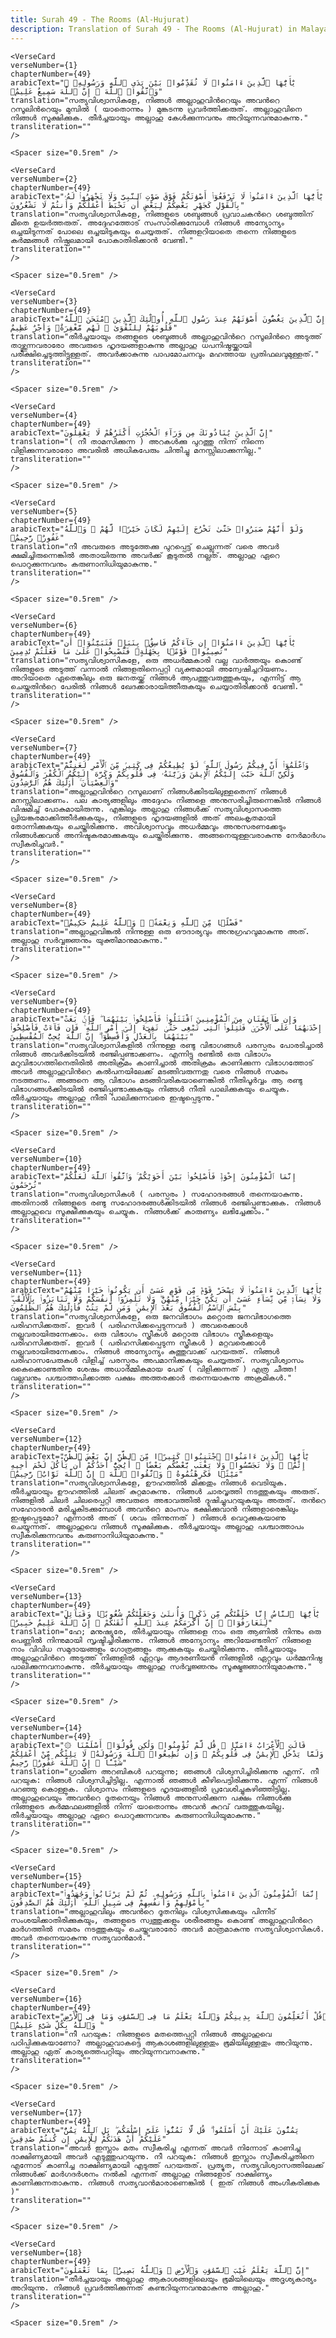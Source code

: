 ```yaml
---
title: Surah 49 - The Rooms (Al-Hujurat)  
description: Translation of Surah 49 - The Rooms (Al-Hujurat) in Malayalam
---
```







    <VerseCard 
    verseNumber={1}
    chapterNumber={49}
    arabicText="يَٰٓأَيُّهَا ٱلَّذِينَ ءَامَنُوا۟ لَا تُقَدِّمُوا۟ بَيْنَ يَدَىِ ٱللَّهِ وَرَسُولِهِۦ ۖ وَٱتَّقُوا۟ ٱللَّهَ ۚ إِنَّ ٱللَّهَ سَمِيعٌ عَلِيمٌۭ"
    translation="സത്യവിശ്വാസികളേ, നിങ്ങള്‍ അല്ലാഹുവിന്‍റെയും അവന്‍റെ റസൂലിന്‍റെയും മുമ്പില്‍ ( യാതൊന്നും ) മുങ്കടന്നു പ്രവര്‍ത്തിക്കരുത്‌. അല്ലാഹുവിനെ നിങ്ങള്‍ സൂക്ഷിക്കുക. തീര്‍ച്ചയായും അല്ലാഹു കേള്‍ക്കുന്നവനും അറിയുന്നവനുമാകുന്നു."
    transliteration=""
    />

    <Spacer size="0.5rem" />
                
    <VerseCard 
    verseNumber={2}
    chapterNumber={49}
    arabicText="يَٰٓأَيُّهَا ٱلَّذِينَ ءَامَنُوا۟ لَا تَرْفَعُوٓا۟ أَصْوَٰتَكُمْ فَوْقَ صَوْتِ ٱلنَّبِىِّ وَلَا تَجْهَرُوا۟ لَهُۥ بِٱلْقَوْلِ كَجَهْرِ بَعْضِكُمْ لِبَعْضٍ أَن تَحْبَطَ أَعْمَٰلُكُمْ وَأَنتُمْ لَا تَشْعُرُونَ"
    translation="സത്യവിശ്വാസികളേ, നിങ്ങളുടെ ശബ്ദങ്ങള്‍ പ്രവാചകന്‍റെ ശബ്ദത്തിന്‌ മീതെ ഉയര്‍ത്തരുത്‌. അദ്ദേഹത്തോട്‌ സംസാരിക്കുമ്പോള്‍ നിങ്ങള്‍ അന്യോന്യം ഒച്ചയിടുന്നത്‌ പോലെ ഒച്ചയിടുകയും ചെയ്യരുത്‌. നിങ്ങളറിയാതെ തന്നെ നിങ്ങളുടെ കര്‍മ്മങ്ങള്‍ നിഷ്ഫലമായി പോകാതിരിക്കാന്‍ വേണ്ടി."
    transliteration=""
    />

    <Spacer size="0.5rem" />
                
    <VerseCard 
    verseNumber={3}
    chapterNumber={49}
    arabicText="إِنَّ ٱلَّذِينَ يَغُضُّونَ أَصْوَٰتَهُمْ عِندَ رَسُولِ ٱللَّهِ أُو۟لَٰٓئِكَ ٱلَّذِينَ ٱمْتَحَنَ ٱللَّهُ قُلُوبَهُمْ لِلتَّقْوَىٰ ۚ لَهُم مَّغْفِرَةٌۭ وَأَجْرٌ عَظِيمٌ"
    translation="തീര്‍ച്ചയായും തങ്ങളുടെ ശബ്ദങ്ങള്‍ അല്ലാഹുവിന്‍റെ റസൂലിന്‍റെ അടുത്ത്‌ താഴ്ത്തുന്നവരാരോ അവരുടെ ഹൃദയങ്ങളാകുന്നു അല്ലാഹു ധപനിഷ്ഠയ്ക്കായി പരീക്ഷിച്ചെടുത്തിട്ടുള്ളത്‌. അവര്‍ക്കാകുന്നു പാപമോചനവും മഹത്തായ പ്രതിഫലവുമുള്ളത്‌."
    transliteration=""
    />

    <Spacer size="0.5rem" />
                
    <VerseCard 
    verseNumber={4}
    chapterNumber={49}
    arabicText="إِنَّ ٱلَّذِينَ يُنَادُونَكَ مِن وَرَآءِ ٱلْحُجُرَٰتِ أَكْثَرُهُمْ لَا يَعْقِلُونَ"
    translation="( നീ താമസിക്കുന്ന ) അറകള്‍ക്കു പുറത്തു നിന്ന്‌ നിന്നെ വിളിക്കുന്നവരാരോ അവരില്‍ അധികപേരും ചിന്തിച്ചു മനസ്സിലാക്കുന്നില്ല."
    transliteration=""
    />

    <Spacer size="0.5rem" />
                
    <VerseCard 
    verseNumber={5}
    chapterNumber={49}
    arabicText="وَلَوْ أَنَّهُمْ صَبَرُوا۟ حَتَّىٰ تَخْرُجَ إِلَيْهِمْ لَكَانَ خَيْرًۭا لَّهُمْ ۚ وَٱللَّهُ غَفُورٌۭ رَّحِيمٌۭ"
    translation="നീ അവരുടെ അടുത്തേക്കു പുറപ്പെട്ട്‌ ചെല്ലുന്നത്‌ വരെ അവര്‍ ക്ഷമിച്ചിരുന്നെങ്കില്‍ അതായിരുന്നു അവര്‍ക്ക്‌ കൂടുതല്‍ നല്ലത്‌. അല്ലാഹു ഏറെ പൊറുക്കുന്നവനും കരുണാനിധിയുമാകുന്നു."
    transliteration=""
    />

    <Spacer size="0.5rem" />
                
    <VerseCard 
    verseNumber={6}
    chapterNumber={49}
    arabicText="يَٰٓأَيُّهَا ٱلَّذِينَ ءَامَنُوٓا۟ إِن جَآءَكُمْ فَاسِقٌۢ بِنَبَإٍۢ فَتَبَيَّنُوٓا۟ أَن تُصِيبُوا۟ قَوْمًۢا بِجَهَٰلَةٍۢ فَتُصْبِحُوا۟ عَلَىٰ مَا فَعَلْتُمْ نَٰدِمِينَ"
    translation="സത്യവിശ്വാസികളേ, ഒരു അധര്‍മ്മകാരി വല്ല വാര്‍ത്തയും കൊണ്ട്‌ നിങ്ങളുടെ അടുത്ത്‌ വന്നാല്‍ നിങ്ങളതിനെപ്പറ്റി വ്യക്തമായി അന്വേഷിച്ചറിയണം. അറിയാതെ ഏതെങ്കിലും ഒരു ജനതയ്ക്ക്‌ നിങ്ങള്‍ ആപത്തുവരുത്തുകയും, എന്നിട്ട്‌ ആ ചെയ്തതിന്‍റെ പേരില്‍ നിങ്ങള്‍ ഖേദക്കാരായിത്തീരുകയും ചെയ്യാതിരിക്കാന്‍ വേണ്ടി."
    transliteration=""
    />

    <Spacer size="0.5rem" />
                
    <VerseCard 
    verseNumber={7}
    chapterNumber={49}
    arabicText="وَٱعْلَمُوٓا۟ أَنَّ فِيكُمْ رَسُولَ ٱللَّهِ ۚ لَوْ يُطِيعُكُمْ فِى كَثِيرٍۢ مِّنَ ٱلْأَمْرِ لَعَنِتُّمْ وَلَٰكِنَّ ٱللَّهَ حَبَّبَ إِلَيْكُمُ ٱلْإِيمَٰنَ وَزَيَّنَهُۥ فِى قُلُوبِكُمْ وَكَرَّهَ إِلَيْكُمُ ٱلْكُفْرَ وَٱلْفُسُوقَ وَٱلْعِصْيَانَ ۚ أُو۟لَٰٓئِكَ هُمُ ٱلرَّٰشِدُونَ"
    translation="അല്ലാഹുവിന്‍റെ റസൂലാണ്‌ നിങ്ങള്‍ക്കിടയിലുള്ളതെന്ന്‌ നിങ്ങള്‍ മനസ്സിലാക്കണം. പല കാര്യങ്ങളിലും അദ്ദേഹം നിങ്ങളെ അനുസരിച്ചിരുന്നെങ്കില്‍ നിങ്ങള്‍ വിഷമിച്ച്‌ പോകുമായിരുന്നു. എങ്കിലും അല്ലാഹു നിങ്ങള്‍ക്ക്‌ സത്യവിശ്വാസത്തെ പ്രിയങ്കരമാക്കിത്തീര്‍ക്കുകയും, നിങ്ങളുടെ ഹൃദയങ്ങളില്‍ അത്‌ അലംകൃതമായി തോന്നിക്കുകയും ചെയ്തിരിക്കുന്നു. അവിശ്വാസവും അധര്‍മ്മവും അനുസരണക്കേടും നിങ്ങള്‍ക്കവന്‍ അനിഷ്ടകരമാക്കുകയും ചെയ്തിരിക്കുന്നു. അങ്ങനെയുള്ളവരാകുന്നു നേര്‍മാര്‍ഗം സ്വീകരിച്ചവര്‍."
    transliteration=""
    />

    <Spacer size="0.5rem" />
                
    <VerseCard 
    verseNumber={8}
    chapterNumber={49}
    arabicText="فَضْلًۭا مِّنَ ٱللَّهِ وَنِعْمَةًۭ ۚ وَٱللَّهُ عَلِيمٌ حَكِيمٌۭ"
    translation="അല്ലാഹുവിങ്കല്‍ നിന്നുള്ള ഒരു ഔദാര്യവും അനുഗ്രഹവുമാകുന്നു അത്‌. അല്ലാഹു സര്‍വ്വജ്ഞനും യുക്തിമാനുമാകുന്നു."
    transliteration=""
    />

    <Spacer size="0.5rem" />
                
    <VerseCard 
    verseNumber={9}
    chapterNumber={49}
    arabicText="وَإِن طَآئِفَتَانِ مِنَ ٱلْمُؤْمِنِينَ ٱقْتَتَلُوا۟ فَأَصْلِحُوا۟ بَيْنَهُمَا ۖ فَإِنۢ بَغَتْ إِحْدَىٰهُمَا عَلَى ٱلْأُخْرَىٰ فَقَٰتِلُوا۟ ٱلَّتِى تَبْغِى حَتَّىٰ تَفِىٓءَ إِلَىٰٓ أَمْرِ ٱللَّهِ ۚ فَإِن فَآءَتْ فَأَصْلِحُوا۟ بَيْنَهُمَا بِٱلْعَدْلِ وَأَقْسِطُوٓا۟ ۖ إِنَّ ٱللَّهَ يُحِبُّ ٱلْمُقْسِطِينَ"
    translation="സത്യവിശ്വാസികളില്‍ നിന്നുള്ള രണ്ടു വിഭാഗങ്ങള്‍ പരസ്പരം പോരടിച്ചാല്‍ നിങ്ങള്‍ അവര്‍ക്കിടയില്‍ രഞ്ജിപ്പുണ്ടാക്കണം. എന്നിട്ടു രണ്ടില്‍ ഒരു വിഭാഗം മറുവിഭാഗത്തിനെതിരില്‍ അതിക്രമം കാണിച്ചാല്‍ അതിക്രമം കാണിക്കുന്ന വിഭാഗത്തോട്‌ അവര്‍ അല്ലാഹുവിന്‍റെ കല്‍പനയിലേക്ക്‌ മടങ്ങിവരുന്നതു വരെ നിങ്ങള്‍ സമരം നടത്തണം. അങ്ങനെ ആ വിഭാഗം മടങ്ങിവരികയാണെങ്കില്‍ നീതിപൂര്‍വ്വം ആ രണ്ടു വിഭാഗങ്ങള്‍ക്കിടയില്‍ രഞ്ജിപ്പുണ്ടാക്കുകയും നിങ്ങള്‍ നീതി പാലിക്കുകയും ചെയ്യുക. തീര്‍ച്ചയായും അല്ലാഹു നീതി പാലിക്കുന്നവരെ ഇഷ്ടപ്പെടുന്നു."
    transliteration=""
    />

    <Spacer size="0.5rem" />
                
    <VerseCard 
    verseNumber={10}
    chapterNumber={49}
    arabicText="إِنَّمَا ٱلْمُؤْمِنُونَ إِخْوَةٌۭ فَأَصْلِحُوا۟ بَيْنَ أَخَوَيْكُمْ ۚ وَٱتَّقُوا۟ ٱللَّهَ لَعَلَّكُمْ تُرْحَمُونَ"
    translation="സത്യവിശ്വാസികള്‍ ( പരസ്പരം ) സഹോദരങ്ങള്‍ തന്നെയാകുന്നു. അതിനാല്‍ നിങ്ങളുടെ രണ്ടു സഹോദരങ്ങള്‍ക്കിടയില്‍ നിങ്ങള്‍ രഞ്ജിപ്പുണ്ടാക്കുക. നിങ്ങള്‍ അല്ലാഹുവെ സൂക്ഷിക്കുകയും ചെയ്യുക. നിങ്ങള്‍ക്ക്‌ കാരുണ്യം ലഭിച്ചേക്കാം."
    transliteration=""
    />

    <Spacer size="0.5rem" />
                
    <VerseCard 
    verseNumber={11}
    chapterNumber={49}
    arabicText="يَٰٓأَيُّهَا ٱلَّذِينَ ءَامَنُوا۟ لَا يَسْخَرْ قَوْمٌۭ مِّن قَوْمٍ عَسَىٰٓ أَن يَكُونُوا۟ خَيْرًۭا مِّنْهُمْ وَلَا نِسَآءٌۭ مِّن نِّسَآءٍ عَسَىٰٓ أَن يَكُنَّ خَيْرًۭا مِّنْهُنَّ ۖ وَلَا تَلْمِزُوٓا۟ أَنفُسَكُمْ وَلَا تَنَابَزُوا۟ بِٱلْأَلْقَٰبِ ۖ بِئْسَ ٱلِٱسْمُ ٱلْفُسُوقُ بَعْدَ ٱلْإِيمَٰنِ ۚ وَمَن لَّمْ يَتُبْ فَأُو۟لَٰٓئِكَ هُمُ ٱلظَّٰلِمُونَ"
    translation="സത്യവിശ്വാസികളേ, ഒരു ജനവിഭാഗം മറ്റൊരു ജനവിഭാഗത്തെ പരിഹസിക്കരുത്‌. ഇവര്‍ ( പരിഹസിക്കപ്പെടുന്നവര്‍ ) അവരെക്കാള്‍ നല്ലവരായിരുന്നേക്കാം. ഒരു വിഭാഗം സ്ത്രീകള്‍ മറ്റൊരു വിഭാഗം സ്ത്രീകളെയും പരിഹസിക്കരുത്‌. ഇവര്‍ ( പരിഹസിക്കപ്പെടുന്ന സ്ത്രീകള്‍ ) മറ്റവരെക്കാള്‍ നല്ലവരായിരുന്നേക്കാം. നിങ്ങള്‍ അന്യോന്യം കുത്തുവാക്ക്‌ പറയരുത്‌. നിങ്ങള്‍ പരിഹാസപേരുകള്‍ വിളിച്ച്‌ പരസ്പരം അപമാനിക്കുകയും ചെയ്യരുത്‌. സത്യവിശ്വാസം കൈക്കൊണ്ടതിനു ശേഷം അധാര്‍മ്മികമായ പേര്‌ ( വിളിക്കുന്നത്‌ ) എത്ര ചീത്ത! വല്ലവനും പശ്ചാത്തപിക്കാത്ത പക്ഷം അത്തരക്കാര്‍ തന്നെയാകുന്നു അക്രമികള്‍."
    transliteration=""
    />

    <Spacer size="0.5rem" />
                
    <VerseCard 
    verseNumber={12}
    chapterNumber={49}
    arabicText="يَٰٓأَيُّهَا ٱلَّذِينَ ءَامَنُوا۟ ٱجْتَنِبُوا۟ كَثِيرًۭا مِّنَ ٱلظَّنِّ إِنَّ بَعْضَ ٱلظَّنِّ إِثْمٌۭ ۖ وَلَا تَجَسَّسُوا۟ وَلَا يَغْتَب بَّعْضُكُم بَعْضًا ۚ أَيُحِبُّ أَحَدُكُمْ أَن يَأْكُلَ لَحْمَ أَخِيهِ مَيْتًۭا فَكَرِهْتُمُوهُ ۚ وَٱتَّقُوا۟ ٱللَّهَ ۚ إِنَّ ٱللَّهَ تَوَّابٌۭ رَّحِيمٌۭ"
    translation="സത്യവിശ്വാസികളേ, ഊഹത്തില്‍ മിക്കതും നിങ്ങള്‍ വെടിയുക. തീര്‍ച്ചയായും ഊഹത്തില്‍ ചിലത്‌ കുറ്റമാകുന്നു. നിങ്ങള്‍ ചാരവൃത്തി നടത്തുകയും അരുത്‌. നിങ്ങളില്‍ ചിലര്‍ ചിലരെപ്പറ്റി അവരുടെ അഭാവത്തില്‍ ദുഷിച്ചുപറയുകയും അരുത്‌. തന്‍റെ സഹോദരന്‍ മരിച്ചുകിടക്കുമ്പോള്‍ അവന്‍റെ മാംസം ഭക്ഷിക്കുവാന്‍ നിങ്ങളാരെങ്കിലും ഇഷ്ടപ്പെടുമോ? എന്നാല്‍ അത്‌ ( ശവം തിന്നുന്നത്‌ ) നിങ്ങള്‍ വെറുക്കുകയാണു ചെയ്യുന്നത്‌. അല്ലാഹുവെ നിങ്ങള്‍ സൂക്ഷിക്കുക. തീര്‍ച്ചയായും അല്ലാഹു പശ്ചാത്താപം സ്വീകരിക്കുന്നവനും കരുണാനിധിയുമാകുന്നു."
    transliteration=""
    />

    <Spacer size="0.5rem" />
                
    <VerseCard 
    verseNumber={13}
    chapterNumber={49}
    arabicText="يَٰٓأَيُّهَا ٱلنَّاسُ إِنَّا خَلَقْنَٰكُم مِّن ذَكَرٍۢ وَأُنثَىٰ وَجَعَلْنَٰكُمْ شُعُوبًۭا وَقَبَآئِلَ لِتَعَارَفُوٓا۟ ۚ إِنَّ أَكْرَمَكُمْ عِندَ ٱللَّهِ أَتْقَىٰكُمْ ۚ إِنَّ ٱللَّهَ عَلِيمٌ خَبِيرٌۭ"
    translation="ഹേ; മനുഷ്യരേ, തീര്‍ച്ചയായും നിങ്ങളെ നാം ഒരു ആണില്‍ നിന്നും ഒരു പെണ്ണില്‍ നിന്നുമായി സൃഷ്ടിച്ചിരിക്കുന്നു. നിങ്ങള്‍ അന്യോന്യം അറിയേണ്ടതിന്‌ നിങ്ങളെ നാം വിവിധ സമുദായങ്ങളും ഗോത്രങ്ങളും ആക്കുകയും ചെയ്തിരിക്കുന്നു. തീര്‍ച്ചയായും അല്ലാഹുവിന്‍റെ അടുത്ത്‌ നിങ്ങളില്‍ ഏറ്റവും ആദരണീയന്‍ നിങ്ങളില്‍ ഏറ്റവും ധര്‍മ്മനിഷ്ഠ പാലിക്കുന്നവനാകുന്നു. തീര്‍ച്ചയായും അല്ലാഹു സര്‍വ്വജ്ഞനും സൂക്ഷ്മജ്ഞാനിയുമാകുന്നു."
    transliteration=""
    />

    <Spacer size="0.5rem" />
                
    <VerseCard 
    verseNumber={14}
    chapterNumber={49}
    arabicText="۞ قَالَتِ ٱلْأَعْرَابُ ءَامَنَّا ۖ قُل لَّمْ تُؤْمِنُوا۟ وَلَٰكِن قُولُوٓا۟ أَسْلَمْنَا وَلَمَّا يَدْخُلِ ٱلْإِيمَٰنُ فِى قُلُوبِكُمْ ۖ وَإِن تُطِيعُوا۟ ٱللَّهَ وَرَسُولَهُۥ لَا يَلِتْكُم مِّنْ أَعْمَٰلِكُمْ شَيْـًٔا ۚ إِنَّ ٱللَّهَ غَفُورٌۭ رَّحِيمٌ"
    translation="ഗ്രാമീണ അറബികള്‍ പറയുന്നു; ഞങ്ങള്‍ വിശ്വസിച്ചിരിക്കുന്നു എന്ന്‌. നീ പറയുക: നിങ്ങള്‍ വിശ്വസിച്ചിട്ടില്ല. എന്നാല്‍ ഞങ്ങള്‍ കീഴിപെട്ടിരിക്കുന്നു. എന്ന്‌ നിങ്ങള്‍ പറഞ്ഞു കൊള്ളുക. വിശ്വാസം നിങ്ങളുടെ ഹൃദയങ്ങളില്‍ പ്രവേശിച്ചുകഴിഞ്ഞിട്ടില്ല. അല്ലാഹുവെയും അവന്‍റെ ദൂതനെയും നിങ്ങള്‍ അനുസരിക്കുന്ന പക്ഷം നിങ്ങള്‍ക്കു നിങ്ങളുടെ കര്‍മ്മഫലങ്ങളില്‍ നിന്ന്‌ യാതൊന്നും അവന്‍ കുറവ്‌ വരുത്തുകയില്ല. തീര്‍ച്ചയായും അല്ലാഹു ഏറെ പൊറുക്കുന്നവനും കരുണാനിധിയുമാകുന്നു."
    transliteration=""
    />

    <Spacer size="0.5rem" />
                
    <VerseCard 
    verseNumber={15}
    chapterNumber={49}
    arabicText="إِنَّمَا ٱلْمُؤْمِنُونَ ٱلَّذِينَ ءَامَنُوا۟ بِٱللَّهِ وَرَسُولِهِۦ ثُمَّ لَمْ يَرْتَابُوا۟ وَجَٰهَدُوا۟ بِأَمْوَٰلِهِمْ وَأَنفُسِهِمْ فِى سَبِيلِ ٱللَّهِ ۚ أُو۟لَٰٓئِكَ هُمُ ٱلصَّٰدِقُونَ"
    translation="അല്ലാഹുവിലും അവന്‍റെ ദൂതനിലും വിശ്വസിക്കുകയും പിന്നീട്‌ സംശയിക്കാതിരിക്കുകയും, തങ്ങളുടെ സ്വത്തുക്കളും ശരീരങ്ങളും കൊണ്ട്‌ അല്ലാഹുവിന്‍റെ മാര്‍ഗത്തില്‍ സമരം നടത്തുകയും ചെയ്തവരാരോ അവര്‍ മാത്രമാകുന്നു സത്യവിശ്വാസികള്‍. അവര്‍ തന്നെയാകുന്നു സത്യവാന്‍മാര്‍."
    transliteration=""
    />

    <Spacer size="0.5rem" />
                
    <VerseCard 
    verseNumber={16}
    chapterNumber={49}
    arabicText="قُلْ أَتُعَلِّمُونَ ٱللَّهَ بِدِينِكُمْ وَٱللَّهُ يَعْلَمُ مَا فِى ٱلسَّمَٰوَٰتِ وَمَا فِى ٱلْأَرْضِ ۚ وَٱللَّهُ بِكُلِّ شَىْءٍ عَلِيمٌۭ"
    translation="നീ പറയുക: നിങ്ങളുടെ മതത്തെപ്പറ്റി നിങ്ങള്‍ അല്ലാഹുവെ പഠിപ്പിക്കുകയാണോ? അല്ലാഹുവാകട്ടെ ആകാശങ്ങളിലുള്ളതും ഭൂമിയിലുള്ളതും അറിയുന്നു. അല്ലാഹു ഏത്‌ കാര്യത്തെപറ്റിയും അറിയുന്നവനാകുന്നു."
    transliteration=""
    />

    <Spacer size="0.5rem" />
                
    <VerseCard 
    verseNumber={17}
    chapterNumber={49}
    arabicText="يَمُنُّونَ عَلَيْكَ أَنْ أَسْلَمُوا۟ ۖ قُل لَّا تَمُنُّوا۟ عَلَىَّ إِسْلَٰمَكُم ۖ بَلِ ٱللَّهُ يَمُنُّ عَلَيْكُمْ أَنْ هَدَىٰكُمْ لِلْإِيمَٰنِ إِن كُنتُمْ صَٰدِقِينَ"
    translation="അവര്‍ ഇസ്ലാം മതം സ്വീകരിച്ചു എന്നത്‌ അവര്‍ നിന്നോട്‌ കാണിച്ച ദാക്ഷിണ്യമായി അവര്‍ എടുത്തുപറയുന്നു. നീ പറയുക: നിങ്ങള്‍ ഇസ്ലാം സ്വീകരിച്ചതിനെ എന്നോട്‌ കാണിച്ച ദാക്ഷിണ്യമായി എടുത്ത്‌ പറയരുത്‌. പ്രത്യുത, സത്യവിശ്വാസത്തിലേക്ക്‌ നിങ്ങള്‍ക്ക്‌ മാര്‍ഗദര്‍ശനം നല്‍കി എന്നത്‌ അല്ലാഹു നിങ്ങളോട്‌ ദാക്ഷിണ്യം കാണിക്കുന്നതാകുന്നു. നിങ്ങള്‍ സത്യവാന്‍മാരാണെങ്കില്‍ ( ഇത്‌ നിങ്ങള്‍ അംഗീകരിക്കുക )"
    transliteration=""
    />

    <Spacer size="0.5rem" />
                
    <VerseCard 
    verseNumber={18}
    chapterNumber={49}
    arabicText="إِنَّ ٱللَّهَ يَعْلَمُ غَيْبَ ٱلسَّمَٰوَٰتِ وَٱلْأَرْضِ ۚ وَٱللَّهُ بَصِيرٌۢ بِمَا تَعْمَلُونَ"
    translation="തീര്‍ച്ചയായും അല്ലാഹു ആകാശങ്ങളിലെയും ഭൂമിയിലെയും അദൃശ്യകാര്യം അറിയുന്നു. നിങ്ങള്‍ പ്രവര്‍ത്തിക്കുന്നത്‌ കണ്ടറിയുന്നവനുമാകുന്നു അല്ലാഹു."
    transliteration=""
    />

    <Spacer size="0.5rem" />
                